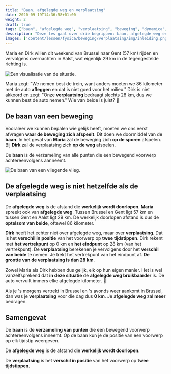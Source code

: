 ```yaml
---
title: "Baan, afgelegde weg en verplaatsing"
date: 2020-09-19T14:36:58+01:00
weight: 2
draft: true
tags: ["baan", "afgelegde weg", "verplaatsing", "beweging", "dynamica", "kinematica"]
description: "Deze les gaat over drie begrippen: baan, afgelegde weg en verplaatsingen. Ze betekenen alle drie net iets anders en mogen niet verward worden."
images: ['content/lessen/fysica/beweging/verplaatsing/img/inleiding.png', 'content/lessen/fysica/beweging/verplaatsing/img/baan.png']
---
```

Maria en Dirk willen dit weekend van Brussel naar Gent (57 km) rijden en vervolgens overnachten in Aalst, wat eigenlijk 29 km in de tegengestelde richting is. 

![Een visualisatie van de situatie.](img/inleiding.png)

Maria zegt: "We nemen best de trein, want anders moeten we 86 kilometer met de auto **afleggen** en dat is niet goed voor het milieu." Dirk is niet akkoord en zegt: "Onze **verplaatsing** bedraagt slechts 28 km, dus we kunnen best de auto nemen." Wie van beide is juist? 🤔

## De baan van een beweging
Vooraleer we kunnen bepalen wie gelijk heeft, moeten we ons eerst afvragen **waar de beweging zich afspeelt**. Dit doen we doormiddel van de **baan**. In het geval van **Maria** <Mute text="die met de trein wil gaan"/> zal de beweging zich **op de sporen** afspelen. Bij **Dirk** <Mute text="die met de auto wil gaan"/> zal de verplaatsing zich **op de weg** afspelen.

De **baan** is de verzameling van alle punten die een bewegend voorwerp achtereenvolgens aanneemt.

![De baan van een vliegende vlieg.](img/baan.png)

## De afgelegde weg is niet hetzelfde als de verplaatsing
De **afgelegde weg** is de afstand die **werkelijk wordt doorlopen**. **Maria** spreekt ook van **afgelegde weg**. Tussen Brussel en Gent ligt 57 km en tussen Gent en Aalst ligt 29 km. De werkelijk doorlopen afstand is dus de **optelsom van beide**, oftewel 86 kilometer.

**Dirk** heeft het echter niet over afgelegde weg, maar over **verplaatsing**. Dat is het **verschil in positie** van het voorwerp op **twee tijdstippen**. Dirk rekent met **het vertrekpunt** op 0 km en **het eindpunt** op 28 km (van het vertrekpunt). De **verplaatsing** berekenen je vervolgens door het **verschil van beide** te nemen. Je trekt het vertrekpunt van het eindpunt af. **De grootte van de verplaatsing is dan 28 km**.

Zowel Maria als Dirk hebben dus gelijk, elk op hun eigen manier. Het is wel vanzelfsprekend dat **in deze situatie** de **afgelegde weg bruikbaarder** is. De auto vervuilt immers elke afgelegde kilometer. 💨

Als je 's morgens vertrekt in Brussel en 's avonds weer aankomt in Brussel, dan was je **verplaatsing** voor die dag <Mute text="fysisch gesproken"/> dus **0 km**. Je **afgelegde weg** zal **meer** bedragen.


## Samengevat
<Attention title="De baan van een beweging">

De **baan** is de **verzameling van punten** die een bewegend voorwerp achtereenvolgens inneemt. Op de baan kun je de positie van een voorwerp op elk tijdstip weergeven.
</Attention>

<Attention title="De afgelegde weg en verplaatsing">

De **afgelegde weg** is de afstand die **werkelijk wordt doorlopen**.

De **verplaatsing** is het **verschil in positie** van het voorwerp op **twee tijdstippen**.
</Attention>